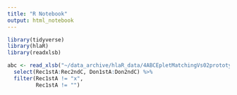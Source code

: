 ```yaml
---
title: "R Notebook"
output: html_notebook
---
```



```r
library(tidyverse)
library(hlaR)
library(readxlsb)
```


```r

abc <- read_xlsb("~/data_archive/hlaR_data/4ABCEpletMatchingVs02prototype.xlsb", sheet = "EnterData", skip = 1) %>% 
  select(Rec1stA:Rec2ndC, Don1stA:Don2ndC) %>% 
  filter(Rec1stA != "x",
         Rec1stA != "")
  
```



